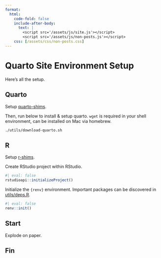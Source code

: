 ```yaml
---
format:
  html:
    code-fold: false
    include-after-body:
      text: |
        <script src='/assets/js/site.js'></script>
        <script src='/assets/js/non-posts.js'></script>
    css: [/assets/css/non-posts.css]
---
```


# Quarto Site Environment Setup 

Here's all the setup.

## Quarto

Setup [quarto-shims](https://github.com/prncevince/quarto-shims).

Then, run below to install & setup quarto. `wget` is required in your shell environment, can be installed on Mac via homebrew.

```sh
./utils/download-quarto.sh
```

## R

Setup [r-shims](https://github.com/prncevince/r-shims).

Create RStudio project within RStudio.

```r
#| eval: false
rstudioapi::initializeProject()
```

Initialize the `{renv}` environment. Important packages can be discovered in [utils/deps.R](utils/deps.R).

```r
#| eval: false
renv::init()
```

## Start

Explode on paper.

## Fin
